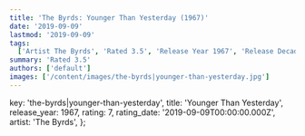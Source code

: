 ```yaml
---
title: 'The Byrds: Younger Than Yesterday (1967)'
date: '2019-09-09'
lastmod: '2019-09-09'
tags:
  ['Artist The Byrds', 'Rated 3.5', 'Release Year 1967', 'Release Decade 1960']
summary: 'Rated 3.5'
authors: ['default']
images: ['/content/images/the-byrds|younger-than-yesterday.jpg']
---
```


  key: 'the-byrds|younger-than-yesterday',
  title: 'Younger Than Yesterday',
  release_year: 1967,
  rating: 7,
  rating_date: '2019-09-09T00:00:00.000Z',
  artist: 'The Byrds',
};

<MusicRating data={data} />
